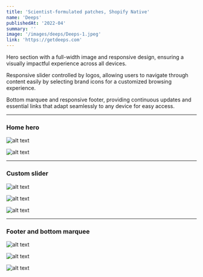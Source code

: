 ```yaml
---
title: 'Scientist-formulated patches, Shopify Native'
name: 'Deeps'
publishedAt: '2022-04'
summary: ''
image: '/images/deeps/Deeps-1.jpeg'
link: 'https://getdeeps.com'
---
```

Hero section with a full-width image and responsive design, ensuring a visually impactful experience across all devices.

Responsive slider controlled by logos, allowing users to navigate through content easily by selecting brand icons for a customized browsing experience.

Bottom marquee and responsive footer, providing continuous updates and essential links that adapt seamlessly to any device for easy access.

***

### Home hero

![alt text](/images/deeps/Deeps-1.jpeg)

![alt text](/images/deeps/Deeps-3.jpeg)

***

### Custom slider

![alt text](/images/deeps/Deeps-2.jpeg)

![alt text](/images/deeps/Deeps-5.jpeg)

![alt text](/images/deeps/Deeps-4.jpeg)

***

### Footer and bottom marquee

![alt text](/images/deeps/Deeps-8.jpeg)

![alt text](/images/deeps/Deeps-9.jpeg)

![alt text](/images/deeps/Deeps-6.jpeg)
